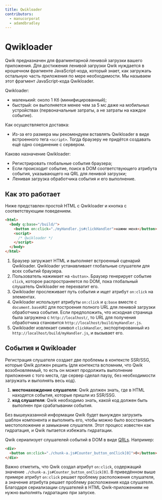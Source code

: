 ```yaml
---
title: Qwikloader
contributors:
  - manucorporat
  - adamdbradley
---
```


# Qwikloader

Qwik предназначен для фрагментарной ленивой загрузки вашего приложения. Для достижения ленивой загрузки Qwik нуждается в крошечном фрагменте JavaScript-кода, который знает, как загружать остальную часть приложения по мере необходимости. Мы называем этот фрагмент JavaScript-кода Qwikloader.

Qwikloader:

- маленький: около 1 Кб (минифицированный);
- быстрый: он выполняется менее чем за 5 мс даже на мобильных устройствах (первоначальные затраты, а не затраты на каждое событие).

Как осуществляется доставка:

- Из-за его размера мы рекомендуем вставлять Qwikloader в виде встроенного тега `<script>`. Тогда браузеру не придётся создавать ещё одно соединение с сервером.

Каково назначение Qwikloader:

- Регистрировать глобальные события браузера;
- Если происходит событие, поиск в DOM соответствующего атрибута события, указывающего на QRL для ленивой загрузки;
- Ленивая загрузка обработчика события и его выполнение.

## Как это работает

Ниже представлен простой HTML с Qwikloader и кнопка с соответствующим поведением.

```html
<html>
  <body q:base="/build/">
    <button on:click="./myHandler.js#clickHandler">нажми меня</button>
    <script>
      /* Qwikloader */
    </script>
  </body>
</html>
```

1. Браузер загружает HTML и выполняет встроенный сценарий Qwikloader. Qwikloader устанавливает глобальные слушатели для всех событий браузера.
2. Пользователь нажимает на `<button>`. Браузер генерирует событие `click`, которое распространяется по DOM, пока глобальный слушатель Qwikloader не перехватит его.
3. Qwikloader прослеживает путь события и ищет атрибут `on:click` на элементах.
4. Qwikloader использует атрибуты `on:click` и `q:base` вместе с `document.baseURI` для построения полного URL для ленивой загрузки обработчика события. Если предположить, что исходная страница была загружена с `http://localhost/`, то URL для получения обработчика становится `http://localhost/build/myHandler.js`.
5. Qwikloader извлекает символ `clickHandler`, экспортированный из `http://localhost/build/myHandler.js`, и вызывает его.

## События и Qwikloader

Регистрация слушателя создает две проблемы в контексте SSR/SSG, которые Qwik должен решить (для контекста вспомним, что Qwik возобновляемый, то есть он может продолжить выполнение приложения с того места, где сервер сделал паузу, без необходимости загружать и выполнять весь код).

1. **местонахождение слушателя**: Qwik должен знать, где в HTML находятся события, которые пришли из SSR/SSG.
2. **код слушателя**: Qwik необходимо знать, какой код должен быть выполнен при срабатывании события.

Без вышеуказанной информации Qwik будет вынужден загрузить шаблон компонента и выполнить его, чтобы можно было восстановить местоположение и замыкание слушателя. Этот процесс известен как гидратация, и Qwik пытается избежать гидратации.

Qwik сериализует слушателей событий в DOM в виде [QRLs](../qrl/index.mdx). Например:

```html
<div>
  <button on:click="./chunk-a.js#Counter_button_onClick[0]">0</button>
</div>
```

Важно отметить, что Qwik создал атрибут `on:click`, содержащий значение `./chunk-a.js#Counter_button_onClick[0]`. В приведённом выше примере атрибут `on:click` решает проблему расположения слушателя, а значение атрибута решает проблему расположения кода слушателя. Благодаря сериализации слушателей в HTML Qwik-приложениям не нужно выполнять гидратацию при запуске.
